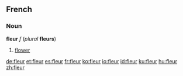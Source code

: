 ==French==
===Noun===
'''fleur''' ''f'' (''plural'' '''fleurs''')

# [[flower]]

[[de:fleur]]
[[et:fleur]]
[[es:fleur]]
[[fr:fleur]]
[[ko:fleur]]
[[io:fleur]]
[[id:fleur]]
[[ku:fleur]]
[[hu:fleur]]
[[zh:fleur]]